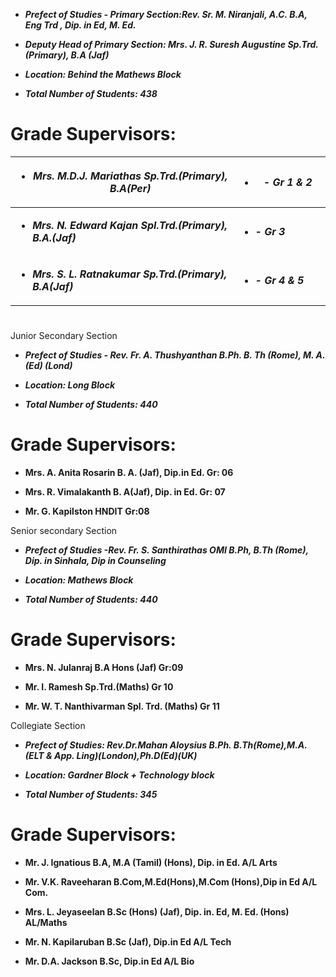 - ***Prefect of Studies - Primary Section:Rev. Sr. M. Niranjali, A.C.
  B.A, Eng Trd , Dip. in Ed, M. Ed.***

- ***Deputy Head of Primary Section: Mrs. J. R. Suresh Augustine
  Sp.Trd.(Primary), B.A (Jaf)***

- ***Location: Behind the Mathews Block***

- ***Total Number of Students: 438***

# Grade Supervisors:

<table>
<colgroup>
<col style="width: 70%" />
<col style="width: 29%" />
</colgroup>
<thead>
<tr class="header">
<th><ul>
<li><p><em><strong>Mrs. M.D.J. Mariathas Sp.Trd.(Primary),
B.A(Per)</strong></em></p></li>
</ul></th>
<th><ul>
<li><p><em><strong>- Gr 1 &amp; 2</strong></em></p></li>
</ul></th>
</tr>
</thead>
<tbody>
<tr class="odd">
<td><ul>
<li><p><em><strong>Mrs. N. Edward Kajan Spl.Trd.(Primary),
B.A.(Jaf)</strong></em></p></li>
</ul></td>
<td><ul>
<li><p><em><strong>- Gr 3</strong></em></p></li>
</ul></td>
</tr>
<tr class="even">
<td><ul>
<li><p><em><strong>Mrs. S. L. Ratnakumar Sp.Trd.(Primary),
B.A(Jaf)</strong></em></p></li>
</ul></td>
<td><ul>
<li><p><em><strong>- Gr 4 &amp; 5</strong></em></p></li>
</ul></td>
</tr>
</tbody>
</table>

# 

Junior Secondary Section

- ***Prefect of Studies - Rev. Fr. A. Thushyanthan B.Ph. B. Th
  (Rome), M. A. (Ed) (Lond)***

- ***Location: Long Block***

- ***Total Number of Students: 440***

# Grade Supervisors:

- **Mrs. A. Anita Rosarin B. A. (Jaf), Dip.in Ed. Gr: 06**

- **Mrs. R. Vimalakanth B. A(Jaf), Dip. in Ed. Gr: 07**

- **Mr. G. Kapilston HNDIT Gr:08**

Senior secondary Section

- ***Prefect of Studies -Rev. Fr. S. Santhirathas OMI B.Ph, B.Th (Rome),
  Dip. in Sinhala, Dip in Counseling***

- ***Location: Mathews Block***

- ***Total Number of Students: 440***

# Grade Supervisors:

- **Mrs. N. Julanraj B.A Hons (Jaf) Gr:09**

- **Mr. I. Ramesh Sp.Trd.(Maths) Gr 10**

- **Mr. W. T. Nanthivarman Spl. Trd. (Maths) Gr 11**

Collegiate Section

- ***Prefect of Studies: Rev.Dr.Mahan Aloysius B.Ph. B.Th(Rome),M.A.(ELT
  & App. Ling)(London),Ph.D(Ed)(UK)***

- ***Location: Gardner Block + Technology block***

- ***Total Number of Students: 345***

# **Grade Supervisors:**

- **Mr. J. Ignatious B.A, M.A (Tamil) (Hons), Dip. in Ed. A/L Arts**

- **Mr. V.K. Raveeharan B.Com,M.Ed(Hons),M.Com (Hons),Dip in Ed A/L
  Com.**

- **Mrs. L. Jeyaseelan B.Sc (Hons) (Jaf), Dip. in. Ed, M. Ed. (Hons)
  AL/Maths**

- **Mr. N. Kapilaruban B.Sc (Jaf), Dip.in Ed A/L Tech**

- **Mr. D.A. Jackson B.Sc, Dip.in Ed A/L Bio**
